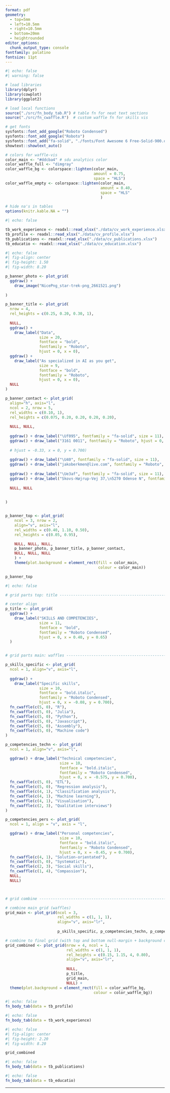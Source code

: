 ```yaml
---
format: pdf
geometry:
  - top=5mm
  - left=10.5mm
  - right=10.5mm
  - bottom=20mm
  - heightrounded
editor_options: 
  chunk_output_type: console
fontfamily: palatino
fontsize: 11pt
---
```


```r
#| echo: false
#| warning: false

# load libraries
library(dplyr)
library(cowplot)
library(ggplot2)

# load local functions
source("./src/fn_body_tab.R") # table fn for neat text sections
source("./src/fn_cwaffle.R")  # custom waffle fn for skills vis

# get fonts
sysfonts::font_add_google("Roboto Condensed")
sysfonts::font_add_google("Roboto")
sysfonts::font_add("fa-solid", "./fonts/Font Awesome 6 Free-Solid-900.otf")
showtext::showtext_auto()

# colors for waffle-vis
color_main <- "#ddcba4" # sdu analytics color
color_waffle_full <- "dimgray"
color_waffle_bg <- colorspace::lighten(color_main, 
                                       amount = 0.75, 
                                       space = "HLS")
color_waffle_empty <- colorspace::lighten(color_main, 
                                          amount = 0.40, 
                                          space = "HLS"
                                          )

# hide na's in tables
options(knitr.kable.NA = "")


```

```r
#| echo: false

tb_work_experience <- readxl::read_xlsx("./data/cv_work_experience.xlsx")
tb_profile <- readxl::read_xlsx("./data/cv_profile.xlsx")
tb_publications <- readxl::read_xlsx("./data/cv_publications.xlsx")
tb_educatio <- readxl::read_xlsx("./data/cv_education.xlsx")

```

```r
#| echo: false
#| fig-align: center
#| fig-height: 1.50
#| fig-width: 8.20

p_banner_photo <- plot_grid(
  ggdraw() + 
    draw_image("NicePng_star-trek-png_2661521.png")
  
)

p_banner_title <- plot_grid(
  nrow = 4, 
  rel_heights = c(0.25, 0.20, 0.30, 1),
  
  NULL, 
  ggdraw() + 
    draw_label("Data",
               size = 20, 
               fontface = "bold", 
               fontfamily = "Roboto",
               hjust = 0, x = 0),
  ggdraw() + 
    draw_label("As specialized in AI as you get",
               size = 9, 
               fontface = "bold", 
               fontfamily = "Roboto",
               hjust = 0, x = 0),
  NULL
)

p_banner_contact <- plot_grid(
  align="h", axis="l",
  ncol = 2, nrow = 5,
  rel_widths = c(0.10, 1),
  rel_heights = c(0.075, 0.20, 0.20, 0.20, 0.20),
  
  NULL, NULL,
  
  ggdraw() + draw_label("\Uf095", fontfamily = "fa-solid", size = 11), 
  ggdraw() + draw_label("3161 0011", fontfamily = "Roboto", hjust = 0, x = 0.05, size = 9),
  
  # hjust = -0.33, x = 0, y = 0.700)
  
  ggdraw() + draw_label("\U40", fontfamily = "fa-solid", size = 11), 
  ggdraw() + draw_label("jakoberkmen@live.com", fontfamily = "Roboto", hjust = 0, x = 0.05, size = 9),
  
  ggdraw() + draw_label("\Ue3af", fontfamily = "fa-solid", size = 11), 
  ggdraw() + draw_label("Skovs-Højrup-Vej 37,\n5270 Odense N", fontfamily = "Roboto", hjust = 0, x = 0.05, size = 9),
  
  NULL, NULL
  
  
)


p_banner_top <- plot_grid(
    ncol = 3, nrow = 2,
    align="v", axis="l",
    rel_widths = c(0.40, 1.10, 0.50),
    rel_heights = c(0.05, 0.95),

    NULL, NULL, NULL, 
    p_banner_photo, p_banner_title, p_banner_contact,
    NULL, NULL, NULL
    ) +
    theme(plot.background = element_rect(fill = color_main, 
                                         colour = color_main))

p_banner_top


```



```r
#| echo: false

# grid parts top: title ----------------------------------------------------

# center align
p_title <- plot_grid(
  ggdraw() + 
    draw_label("SKILLS AND COMPETENCIES",
               size = 11,
               fontface = "bold",
               fontfamily = "Roboto Condensed",
               hjust = 0, x = 0.40, y = 0.65)
  )


# grid parts main: waffles -------------------------------------------------

p_skills_specific <- plot_grid(
  ncol = 1, align="v", axis="l", 
  
  ggdraw() + 
    draw_label("Specific skills",
               size = 10, 
               fontface = "bold.italic", 
               fontfamily = "Roboto Condensed",
               hjust = 0, x = -0.08, y = 0.700),
  fn_cwaffle(c(5, 0), "R"), 
  fn_cwaffle(c(5, 0), "Julia"),
  fn_cwaffle(c(5, 0), "Python"),
  fn_cwaffle(c(5, 0), "Javascript"),
  fn_cwaffle(c(5, 0), "Assembly"), 
  fn_cwaffle(c(5, 0), "Machine code")
)

p_competencies_techn <- plot_grid(
  ncol = 1, align="v", axis="l", 

  ggdraw() + draw_label("Technical competencies",
                        size = 10, 
                        fontface = "bold.italic", 
                        fontfamily = "Roboto Condensed",
                        hjust = 0, x = -0.575, y = 0.700),
  fn_cwaffle(c(5, 0), "ETL"), 
  fn_cwaffle(c(5, 0), "Regression analysis"),
  fn_cwaffle(c(4, 1), "Classification analysis"),
  fn_cwaffle(c(4, 1), "Machine learning"),
  fn_cwaffle(c(4, 1), "Visualisation"), 
  fn_cwaffle(c(2, 3), "Qualitative interviews")
)

p_competencies_pers <- plot_grid(
  ncol = 1, align = "v", axis = "l", 

  ggdraw() + draw_label("Personal competencies",
                        size = 10, 
                        fontface = "bold.italic", 
                        fontfamily = "Roboto Condensed",
                        hjust = 0, x = -0.45, y = 0.700),
  fn_cwaffle(c(4, 1), "Solution-orientated"), 
  fn_cwaffle(c(5, 0), "Systematic"),
  fn_cwaffle(c(2, 3), "Social skills"),
  fn_cwaffle(c(1, 4), "Compassion"), 
  NULL, 
  NULL)



# grid combine ------------------------------------------------------------

# combine main grid (waffles)
grid_main <- plot_grid(ncol = 3, 
                       rel_widths = c(1, 1, 1),
                       align="v", axis="lr",
          
                       p_skills_specific, p_competencies_techn, p_competencies_pers) 

# combine to final grid (with top and bottom null-margin + background color)
grid_combined <- plot_grid(nrow = 4, ncol = 1, 
                           rel_widths = c(1, 1, 1), 
                           rel_heights = c(0.15, 1.15, 4, 0.80),
                           align="v", axis="lr",
                           
                           NULL, 
                           p_title, 
                           grid_main, 
                           NULL) +
  theme(plot.background = element_rect(fill = color_waffle_bg, 
                                       colour = color_waffle_bg))

```



```r
#| echo: false
fn_body_tab(data = tb_profile)

```

```r
#| echo: false
fn_body_tab(data = tb_work_experience)

```

\vspace{16pt}

```r
#| echo: false
#| fig-align: center
#| fig-height: 2.20
#| fig-width: 8.20

grid_combined 

```

```r
#| echo: false
fn_body_tab(data = tb_publications)

```

```r
#| echo: false
fn_body_tab(data = tb_educatio)

```

\vspace{64pt}

------------------------------------------------------------------------

